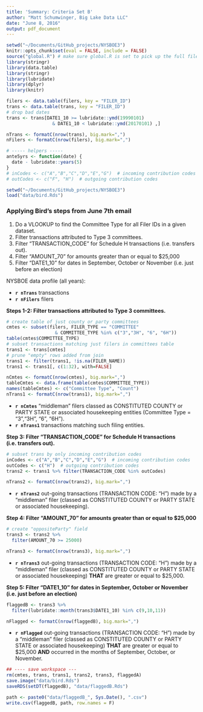 ```yaml
---
title: 'Summary: Criteria Set B'
author: "Matt Schumwinger, Big Lake Data LLC"
date: "June 8, 2016"
output: pdf_document
---
```


```r
setwd("~/Documents/GitHub_projects/NYSBOE3")
knitr::opts_chunk$set(eval = FALSE, include = FALSE)
source("global.R") # make sure global.R is set to pick up the full file trans.Rds
library(stringr)
library(data.table)
library(stringr)
library(lubridate)
library(dplyr)
library(knitr)

filers <- data.table(filers, key = "FILER_ID")
trans <- data.table(trans, key = "FILER_ID")
# drop bad dates                                                                  TODO: see if these can be saved somehow
trans <- trans[DATE1_10 >= lubridate::ymd(19990101) 
                 & DATE1_10 < lubridate::ymd(20170101) ,]

nTrans <- formatC(nrow(trans), big.mark=",")
nFilers <- formatC(nrow(filers), big.mark=",")

# ----- helpers -----
ante5yrs <- function(date) {
  date - lubridate::years(5)
}
# inCodes <- c("A","B","C","D","E","G")  # incoming contribution codes
# outCodes <- c("F", "H")  # outgoing contribution codes
```

```r
setwd("~/Documents/GitHub_projects/NYSBOE3")
load("data/bird.Rds")
```

### Applying Bird's steps from June 7th email
1. Do a VLOOKUP to find the Committee Type for all Filer IDs in a given dataset.
2. Filter transactions attributed to Type 3 committees.
3. Filter "TRANSACTION_CODE" for Schedule H transactions (i.e. transfers out).
4. Filter "AMOUNT_70" for amounts greater than or equal to $25,000
5. Filter "DATE1_10" for dates in September, October or November (i.e. just before an election)

NYSBOE data profile (all years):  

- **`r nTrans `** transactions
- **`r nFilers `** filers
  
**Steps 1-2: Filter transactions attributed to Type 3 committees.**
```r
# create table of just county or party committees
cmtes <- subset(filers, FILER_TYPE == "COMMITTEE" 
                  & COMMITTEE_TYPE %in% c("3","3H", "6", "6H"))
table(cmtes$COMMITTEE_TYPE)
# subset transactions matching just filers in committees table
trans1 <- trans[cmtes] 
# prune "empty" rows added from join
trans1 <- filter(trans1, !is.na(FILER_NAME))
trans1 <- trans1[, c(1:32), with=FALSE]

nCmtes <- formatC(nrow(cmtes), big.mark=",")
tableCmtes <- data.frame(table(cmtes$COMMITTEE_TYPE))
names(tableCmtes) <- c("Committee Type", "Count")
nTrans1 <- formatC(nrow(trans1), big.mark=",") 
```

- **`r nCmtes `** "middleman" filers classed as CONSTITUTED COUNTY or PARTY STATE or associated housekeeping entities (Committee Type = "3","3H", "6", "6H"). 
- **`r nTrans1`** transactions matching such filing entities.

**Step 3: Filter "TRANSACTION_CODE" for Schedule H transactions (i.e. transfers out).** 
```r
# subset trans by only incoming contribution codes
inCodes <- c("A","B","C","D","E","G")  # incoming contribution codes
outCodes <- c("H")  # outgoing contribution codes
trans2 <- trans1 %>% filter(TRANSACTION_CODE %in% outCodes)

nTrans2 <- formatC(nrow(trans2), big.mark=",")
```

 - **`r nTrans2 `** out-going transactions (TRANSACTION CODE: "H") made by a "middleman" filer (classed as CONSTITUTED COUNTY or PARTY STATE or associated housekeeping).

**Step 4: Filter "AMOUNT_70" for amounts greater than or equal to $25,000**
```r

# create "oppositeParty" field
trans3 <- trans2 %>%
  filter(AMOUNT_70 >= 25000)

nTrans3 <- formatC(nrow(trans3), big.mark=",")
```

 - **`r nTrans3 `** out-going transactions (TRANSACTION CODE: "H") made by a "middleman" filer (classed as CONSTITUTED COUNTY or PARTY STATE or associated housekeeping) **THAT** are greater or equal to $25,000.

**Step 5: Filter "DATE1_10" for dates in September, October or November (i.e. just before an election)**
```r
flaggedB <- trans3 %>%
  filter(lubridate::month(trans3$DATE1_10) %in% c(9,10,11))

nFlagged <- formatC(nrow(flaggedB), big.mark=",")
```

 - **`r nFlagged `** out-going transactions (TRANSACTION CODE: "H") made by a "middleman" filer (classed as CONSTITUTED COUNTY or PARTY STATE or associated housekeeping) **THAT** are greater or equal to $25,000 **AND** occurred in the months of September, October, or November.

```r
## ---- save workspace ---
rm(cmtes, trans, trans1, trans2, trans3, flaggedA)
save.image("data/bird.Rds")
saveRDS(setDT(flaggedB), "data/flaggedB.Rds")

path <- paste0("data/flaggedB_", Sys.Date(), ".csv")
write.csv(flaggedB, path, row.names = F)

```
